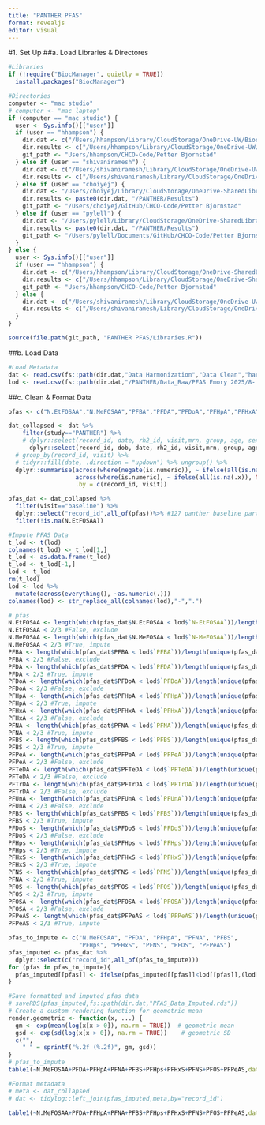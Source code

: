```yaml
---
title: "PANTHER PFAS"
format: revealjs
editor: visual
---
```


#1. Set Up ##a. Load Libraries & Directores

```r
#Libraries
if (!require("BiocManager", quietly = TRUE))
  install.packages("BiocManager")

#Directories
computer <- "mac studio"
# computer <- "mac laptop"
if (computer == "mac studio") {
  user <- Sys.info()[["user"]]
  if (user == "hhampson") {
    dir.dat <- c("/Users/hhampson/Library/CloudStorage/OneDrive-UW/Biostatistics Core Shared Drive")
    dir.results <- c("/Users/hhampson/Library/CloudStorage/OneDrive-UW/Biostatistics Core Shared Drive/PANTHER/Results")
    git_path <- "Users/hhampson/CHCO-Code/Petter Bjornstad"
  } else if (user == "shivaniramesh") {
    dir.dat <- c("/Users/shivaniramesh/Library/CloudStorage/OneDrive-UW/Biostatistics Core Shared Drive")
    dir.results <- c("/Users/shivaniramesh/Library/CloudStorage/OneDrive-UW/Biostatistics Core Shared Drive/Liver Pet IR/Results")
  } else if (user == "choiyej") {
    dir.dat <- "/Users/choiyej/Library/CloudStorage/OneDrive-SharedLibraries-UW/Laura Pyle - Bjornstad/Biostatistics Core Shared Drive"
    dir.results <- paste0(dir.dat, "/PANTHER/Results")
    git_path <- "/Users/choiyej/GitHub/CHCO-Code/Petter Bjornstad"
  } else if (user == "pylell") {
    dir.dat <- "/Users/pylell/Library/CloudStorage/OneDrive-SharedLibraries-UW/Bjornstad/Biostatistics Core Shared Drive"
    dir.results <- paste0(dir.dat, "/PANTHER/Results")
    git_path <- "/Users/pylell/Documents/GitHub/CHCO-Code/Petter Bjornstad"
  }
} else {
  user <- Sys.info()[["user"]]
  if (user == "hhampson") {
    dir.dat <- c("/Users/hhampson/Library/CloudStorage/OneDrive-SharedLibraries-UW/Laura Pyle - Biostatistics Core Shared Drive")
    dir.results <- c("/Users/hhampson/Library/CloudStorage/OneDrive-SharedLibraries-UW/Laura Pyle - Biostatistics Core Shared Drive/PANTHER/Results")
    git_path <- "Users/hhampson/CHCO-Code/Petter Bjornstad"
  } else {
    dir.dat <- c("/Users/shivaniramesh/Library/CloudStorage/OneDrive-UW/Biostatistics Core Shared Drive")
    dir.results <- c("/Users/shivaniramesh/Library/CloudStorage/OneDrive-UW/Biostatistics Core Shared Drive/Liver Pet IR/Results")
  }
}

source(file.path(git_path, "PANTHER PFAS/Libraries.R"))
```

##b. Load Data

```r
#Load Metadata
dat <- read.csv(fs::path(dir.dat,"Data Harmonization","Data Clean","harmonized_dataset.csv"),na.strings = "")
lod <- read.csv(fs::path(dir.dat,"/PANTHER/Data_Raw/PFAS Emory 2025/8- PFAS Quantification/PFAS_LODs.csv"))
```

##c. Clean & Format Data

```r
pfas <- c("N.EtFOSAA","N.MeFOSAA","PFBA","PFDA","PFDoA","PFHpA","PFHxA","PFNA","PFBS","PFPeA","PFTeDA","PFTrDA","PFUnA","PFBS","PFDoS","PFHps","PFHxS","PFNS","PFOS","PFOSA","PFPeAS")

dat_collapsed <- dat %>%
    filter(study=="PANTHER") %>% 
    # dplyr::select(record_id, date, rh2_id, visit,mrn, group, age, sex, bmi, hba1c,albuminuria_cat,microalbumin_u,starts_with("egfr"),cystatin_c_s,starts_with("creat"),all_of(pfas)) %>% 
      dplyr::select(record_id, dob, date, rh2_id, visit,mrn, group, age, sex, bmi, hba1c,albuminuria_cat,microalbumin_u,eGFR_CKiD_U25_avg,cystatin_c_s,creatinine_s,creatinine_u,all_of(pfas)) %>% 
  # group_by(record_id, visit) %>%
  # tidyr::fill(date, .direction = "updown") %>% ungroup() %>%
  dplyr::summarise(across(where(negate(is.numeric)), ~ ifelse(all(is.na(.x)), NA_character_, last(na.omit(.x)))),
                   across(where(is.numeric), ~ ifelse(all(is.na(.x)), NA_real_, mean(.x, na.rm = TRUE))),
                   .by = c(record_id, visit)) 

pfas_dat <- dat_collapsed %>% 
  filter(visit=="baseline") %>% 
  dplyr::select("record_id",all_of(pfas))%>% #127 panther baseline participants
  filter(!is.na(N.EtFOSAA))

#Impute PFAS Data
t_lod <- t(lod)
colnames(t_lod) <- t_lod[1,]
t_lod <- as.data.frame(t_lod)
t_lod <- t_lod[-1,]
lod <- t_lod
rm(t_lod)
lod <- lod %>% 
  mutate(across(everything(), ~as.numeric(.)))
colnames(lod) <- str_replace_all(colnames(lod),"-",".")

# pfas
N.EtFOSAA <- length(which(pfas_dat$N.EtFOSAA < lod$`N-EtFOSAA`))/length(unique(pfas_dat$record_id))
N.EtFOSAA < 2/3 #False, exclude
N.MeFOSAA <- length(which(pfas_dat$N.MeFOSAA < lod$`N-MeFOSAA`))/length(unique(pfas_dat$record_id))
N.MeFOSAA < 2/3 #True, impute 
PFBA <- length(which(pfas_dat$PFBA < lod$`PFBA`))/length(unique(pfas_dat$record_id))
PFBA < 2/3 #False, exclude
PFDA <- length(which(pfas_dat$PFDA < lod$`PFDA`))/length(unique(pfas_dat$record_id))
PFDA < 2/3 #True, impute
PFDoA <- length(which(pfas_dat$PFDoA < lod$`PFDoA`))/length(unique(pfas_dat$record_id))
PFDoA < 2/3 #False, exclude
PFHpA <- length(which(pfas_dat$PFHpA < lod$`PFHpA`))/length(unique(pfas_dat$record_id))
PFHpA < 2/3 #True, impute
PFHxA <- length(which(pfas_dat$PFHxA < lod$`PFHxA`))/length(unique(pfas_dat$record_id))
PFHxA < 2/3 #False, exclude
PFNA <- length(which(pfas_dat$PFNA < lod$`PFNA`))/length(unique(pfas_dat$record_id))
PFNA < 2/3 #True, impute
PFBS <- length(which(pfas_dat$PFBS < lod$`PFBS`))/length(unique(pfas_dat$record_id))
PFBS < 2/3 #True, impute
PFPeA <- length(which(pfas_dat$PFPeA < lod$`PFPeA`))/length(unique(pfas_dat$record_id))
PFPeA < 2/3 #False, exclude
PFTeDA <- length(which(pfas_dat$PFTeDA < lod$`PFTeDA`))/length(unique(pfas_dat$record_id))
PFTeDA < 2/3 #False, exclude
PFTrDA <- length(which(pfas_dat$PFTrDA < lod$`PFTrDA`))/length(unique(pfas_dat$record_id))
PFTrDA < 2/3 #False, exclude
PFUnA <- length(which(pfas_dat$PFUnA < lod$`PFUnA`))/length(unique(pfas_dat$record_id))
PFUnA < 2/3 #False, exclude
PFBS <- length(which(pfas_dat$PFBS < lod$`PFBS`))/length(unique(pfas_dat$record_id))
PFBS < 2/3 #True, impute
PFDoS <- length(which(pfas_dat$PFDoS < lod$`PFDoS`))/length(unique(pfas_dat$record_id))
PFDoS < 2/3 #False, exclude
PFHps <- length(which(pfas_dat$PFHps < lod$`PFHps`))/length(unique(pfas_dat$record_id))
PFHps < 2/3 #True, impute
PFHxS <- length(which(pfas_dat$PFHxS < lod$`PFHxS`))/length(unique(pfas_dat$record_id))
PFHxS < 2/3 #True, impute
PFNS <- length(which(pfas_dat$PFNS < lod$`PFNS`))/length(unique(pfas_dat$record_id))
PFNA < 2/3 #True, impute
PFOS <- length(which(pfas_dat$PFOS < lod$`PFOS`))/length(unique(pfas_dat$record_id))
PFOS < 2/3 #True, impute
PFOSA <- length(which(pfas_dat$PFOSA < lod$`PFOSA`))/length(unique(pfas_dat$record_id))
PFOSA < 2/3 #False, exclude
PFPeAS <- length(which(pfas_dat$PFPeAS < lod$`PFPeAS`))/length(unique(pfas_dat$record_id))
PFPeAS < 2/3 #True, impute

pfas_to_impute <- c("N.MeFOSAA", "PFDA", "PFHpA", "PFNA", "PFBS", 
                    "PFHps", "PFHxS", "PFNS", "PFOS", "PFPeAS")
pfas_imputed <- pfas_dat %>% 
  dplyr::select(c("record_id",all_of(pfas_to_impute)))
for (pfas in pfas_to_impute){
  pfas_imputed[[pfas]] <- ifelse(pfas_imputed[[pfas]]<lod[[pfas]],(lod[[pfas]]/sqrt(2)),pfas_imputed[[pfas]])
}

#Save formatted and imputed pfas data
# saveRDS(pfas_imputed,fs::path(dir.dat,"PFAS_Data_Imputed.rds"))
# Create a custom rendering function for geometric mean
render.geometric <- function(x, ...) {
  gm <- exp(mean(log(x[x > 0]), na.rm = TRUE))  # geometric mean
  gsd <- exp(sd(log(x[x > 0]), na.rm = TRUE))    # geometric SD
  c("", 
    " " = sprintf("%.2f (%.2f)", gm, gsd))
}
# pfas_to_impute
table1(~N.MeFOSAA+PFDA+PFHpA+PFNA+PFBS+PFHps+PFHxS+PFNS+PFOS+PFPeAS,data=pfas_imputed,render.continuous = render.geometric)

#Format metadata
# meta <- dat_collapsed
# dat <- tidylog::left_join(pfas_imputed,meta,by="record_id")

table1(~N.MeFOSAA+PFDA+PFHpA+PFNA+PFBS+PFHps+PFHxS+PFNS+PFOS+PFPeAS,data=pfas_imputed,render.continuous = render.geometric)

```
